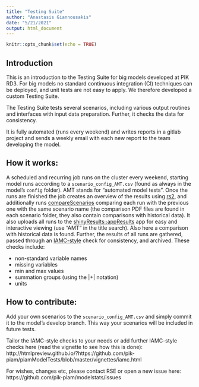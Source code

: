 ```yaml
---
title: "Testing Suite"
author: "Anastasis Giannousakis"
date: "5/21/2021"
output: html_document
---
```


```r
knitr::opts_chunk$set(echo = TRUE)
```



## Introduction

This is an introduction to the Testing Suite for big models developed at PIK RD3. For big models no standard continuous integration (CI) techniques can be deployed, and unit tests are not easy to apply. We therefore developed a custom Testing Suite.

The Testing Suite tests several scenarios, including various output routines and interfaces with input data preparation. Further, it checks the data for consistency.

It is fully automated (runs every weekend) and writes reports in a gitlab project and sends a weekly email with each new report to the team developing the model.

## How it works:

A scheduled and recurring job runs on the cluster every weekend, starting model runs according to a `scenario_config_AMT.csv` (found as always in the model's `config` folder). AMT stands for "automated model tests". Once the runs are finished the job creates an overview of the results using [rs2](http://htmlpreview.github.io/?https://github.com/pik-piam/modelstats/blob/master/vignettes/rs2.html), and additionally runs [compareScenarios](https://github.com/pik-piam/remind2/blob/master/R/compareScenarios.R) comparing each run with the previous one with the same scenario name (the comparison PDF files are found in each scenario folder, they also contain comparisons with historical data). It also uploads all runs to the [shinyResults::appResults](https://github.com/pik-piam/shinyresults/blob/master/R/appResults.R) app for easy and interactive viewing (use "AMT" in the title search). Also here a comparison with historical data is found. Further, the results of all runs are gathered, passed through an [IAMC-style](https://github.com/IAMconsortium/iamc) check for consistency, and archived. These checks include:

  *  non-standard variable names
  *  missing variables
  *  min and max values
  *  summation groups (using the |+| notation)
  *  units

## How to contribute:

Add your own scenarios to the `scenario_config_AMT.csv` and simply commit it to the model's develop branch. This way your scenarios will be included in future tests.

Tailor the IAMC-style checks to your needs or add further IAMC-style checks here (read the vignette to see how this is done): http://htmlpreview.github.io/?https://github.com/pik-piam/piamModelTests/blob/master/vignettes/iamc.html

For wishes, changes etc, please contact RSE or open a new issue here: https://github.com/pik-piam/modelstats/issues


